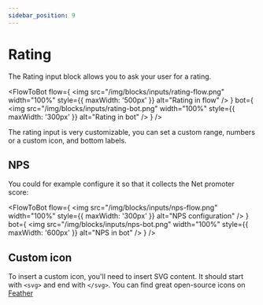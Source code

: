 ```yaml
---
sidebar_position: 9
---
```



# Rating

The Rating input block allows you to ask your user for a rating.

<FlowToBot
  flow={
    <img
      src="/img/blocks/inputs/rating-flow.png"
      width="100%"
      style={{ maxWidth: '500px' }}
      alt="Rating in flow"
    />
  }
  bot={
    <img
      src="/img/blocks/inputs/rating-bot.png"
      width="100%"
      style={{ maxWidth: '300px' }}
      alt="Rating in bot"
    />
  }
/>

The rating input is very customizable, you can set a custom range, numbers or a custom icon, and bottom labels.

## NPS

You could for example configure it so that it collects the Net promoter score:

<FlowToBot
  flow={
    <img
      src="/img/blocks/inputs/nps-flow.png"
      width="100%"
      style={{ maxWidth: '300px' }}
      alt="NPS configuration"
    />
  }
  bot={
    <img
      src="/img/blocks/inputs/nps-bot.png"
      width="100%"
      style={{ maxWidth: '600px' }}
      alt="NPS in bot"
    />
  }
/>

## Custom icon

To insert a custom icon, you'll need to insert SVG content. It should start with `<svg>` and end with `</svg>`. You can find great open-source icons on [Feather](https://feathericons.com/)
